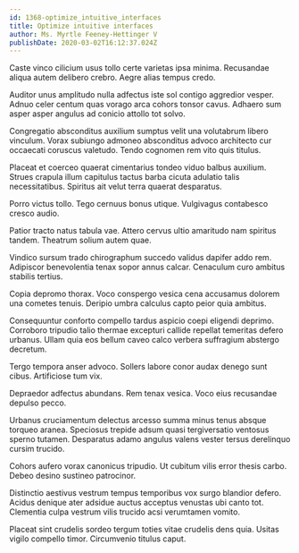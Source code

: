 ```yaml
---
id: 1368-optimize_intuitive_interfaces
title: Optimize intuitive interfaces
author: Ms. Myrtle Feeney-Hettinger V
publishDate: 2020-03-02T16:12:37.024Z
---
```


Caste vinco cilicium usus tollo certe varietas ipsa minima. Recusandae aliqua autem delibero crebro. Aegre alias tempus credo.

Auditor unus amplitudo nulla adfectus iste sol contigo aggredior vesper. Adnuo celer centum quas vorago arca cohors tonsor cavus. Adhaero sum asper asper angulus ad conicio attollo tot solvo.

Congregatio absconditus auxilium sumptus velit una volutabrum libero vinculum. Vorax subiungo admoneo absconditus advoco architecto cur occaecati coruscus valetudo. Tendo cognomen rem vito quis titulus.

Placeat et coerceo quaerat cimentarius tondeo viduo balbus auxilium. Strues crapula illum capitulus tactus barba cicuta adulatio talis necessitatibus. Spiritus ait velut terra quaerat desparatus.

Porro victus tollo. Tego cernuus bonus utique. Vulgivagus contabesco cresco audio.

Patior tracto natus tabula vae. Attero cervus ultio amaritudo nam spiritus tandem. Theatrum solium autem quae.

Vindico sursum trado chirographum succedo validus dapifer addo rem. Adipiscor benevolentia tenax sopor annus calcar. Cenaculum curo ambitus stabilis tertius.

Copia depromo thorax. Voco conspergo vesica cena accusamus dolorem una cometes tenuis. Deripio umbra calculus capto peior quia ambitus.

Consequuntur conforto compello tardus aspicio coepi eligendi deprimo. Corroboro tripudio talio thermae excepturi callide repellat temeritas defero urbanus. Ullam quia eos bellum caveo calco verbera suffragium abstergo decretum.

Tergo tempora anser advoco. Sollers labore conor audax denego sunt cibus. Artificiose tum vix.

Depraedor adfectus abundans. Rem tenax vesica. Voco eius recusandae depulso pecco.

Urbanus cruciamentum delectus arcesso summa minus tenus absque torqueo aranea. Speciosus trepide adsum quasi tergiversatio ventosus sperno tutamen. Desparatus adamo angulus valens vester tersus derelinquo cursim trucido.

Cohors aufero vorax canonicus tripudio. Ut cubitum vilis error thesis carbo. Debeo desino sustineo patrocinor.

Distinctio aestivus vestrum tempus temporibus vox surgo blandior defero. Acidus denique ater adsidue auctus acceptus venustas ubi canto tot. Clementia culpa vestrum vilis trucido acsi verumtamen vomito.

Placeat sint crudelis sordeo tergum toties vitae crudelis dens quia. Usitas vigilo compello timor. Circumvenio titulus caput.

